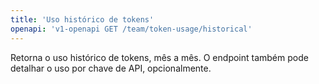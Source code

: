 ```yaml
---
title: 'Uso histórico de tokens'
openapi: 'v1-openapi GET /team/token-usage/historical'
---
```


Retorna o uso histórico de tokens, mês a mês. O endpoint também pode detalhar o uso por chave de API, opcionalmente.
